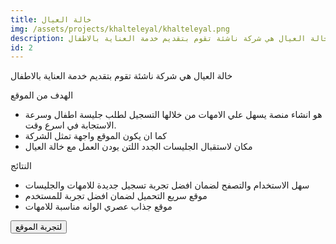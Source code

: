 ```yaml
---
title: خالة العيال
img: /assets/projects/khalteleyal/khalteleyal.png
description: خالة العيال هي شركة ناشئة تقوم بتقديم خدمة العناية بالاطفال
id: 2
---
```



خالة العيال هي شركة ناشئة تقوم بتقديم خدمة العناية بالاطفال

الهدف من الموقع

- هو انشاء منصة يسهل علي الامهات من خلالها التسجيل لطلب جليسة اطفال وسرعة الاستجابة في اسرع وقت.
- كما ان يكون الموقع واجهة تمثل الشركة
- مكان لاستقبال الجليسات الجدد اللتن يودن العمل مع خالة العيال

النتائج

- سهل الاستخدام والتصفح لضمان افضل تجربة تسجيل جديدة للامهات والجليسات
- موقع سريع التحميل لضمان افضل تجربة للمستخدم
- موقع جذاب عصري الوانه مناسبة للامهات

<Button link="https://khalteleyal.com/">لتجربة الموقع</Button>
